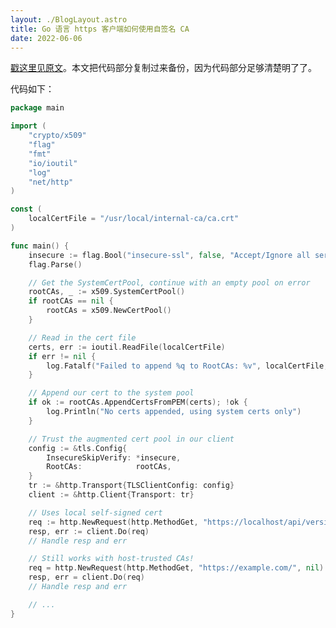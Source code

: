 ```yaml
---
layout: ./BlogLayout.astro
title: Go 语言 https 客户端如何使用自签名 CA
date: 2022-06-06
---
```



[戳这里见原文](https://forfuncsake.github.io/post/2017/08/trust-extra-ca-cert-in-go-app/)。本文把代码部分复制过来备份，因为代码部分足够清楚明了了。

代码如下：

```go
package main

import (
	"crypto/x509"
	"flag"
	"fmt"
	"io/ioutil"
	"log"
	"net/http"
)

const (
	localCertFile = "/usr/local/internal-ca/ca.crt"
)

func main() {
	insecure := flag.Bool("insecure-ssl", false, "Accept/Ignore all server SSL certificates")
	flag.Parse()

	// Get the SystemCertPool, continue with an empty pool on error
	rootCAs, _ := x509.SystemCertPool()
	if rootCAs == nil {
		rootCAs = x509.NewCertPool()
	}

	// Read in the cert file
	certs, err := ioutil.ReadFile(localCertFile)
	if err != nil {
		log.Fatalf("Failed to append %q to RootCAs: %v", localCertFile, err)
	}

	// Append our cert to the system pool
	if ok := rootCAs.AppendCertsFromPEM(certs); !ok {
		log.Println("No certs appended, using system certs only")
	}

	// Trust the augmented cert pool in our client
	config := &tls.Config{
		InsecureSkipVerify: *insecure,
		RootCAs:            rootCAs,
	}
	tr := &http.Transport{TLSClientConfig: config}
	client := &http.Client{Transport: tr}

	// Uses local self-signed cert
	req := http.NewRequest(http.MethodGet, "https://localhost/api/version", nil)
	resp, err := client.Do(req)
	// Handle resp and err

	// Still works with host-trusted CAs!
	req = http.NewRequest(http.MethodGet, "https://example.com/", nil)
	resp, err = client.Do(req)
	// Handle resp and err

	// ...
}
```
